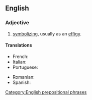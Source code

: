 ==English==

===Adjective===
{{en-adj|-|head=[[in]] [[effigy]]}}

# {{lb|en|idiomatic}} [[symbolize|symbolizing]], usually as an [[effigy]].

====Translations====
{{trans-top|symbolizing}}
* French: {{t+|fr|effigie}}
* Italian: {{t+|it|effigie}}
* Portuguese: {{t|pt|em efígie}}
{{trans-mid}}
* Romanian: {{t+|ro|efigie}}
* Spanish: {{t+|es|efigie}}
{{trans-bottom}}

[[Category:English prepositional phrases]]